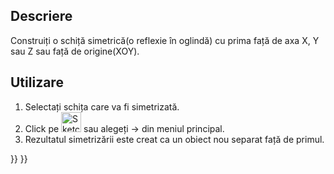 <languages/>

{{Docnav
|[[Sketcher_MergeSketches|Merge sketches]]
|[[Sketcher_LeaveSketch|Leave sketch]]
|[[Sketcher_Workbench|Sketcher]]
|IconL=Sketcher_MergeSketches.svg‎
|IconR=Sketcher_LeaveSketch.svg
|IconC=Workbench_Sketcher.svg
}}

{{GuiCommand
|Name=Sketcher MirrorSketch
|MenuLocation=Sketch → Mirror sketch
|Workbenches=[[Sketcher_Workbench|Sketcher]], [[PartDesign_Workbench|PartDesign]]
|Version=0.16
}}

<span id="Description"></span>
==Descriere==

<div class="mw-translate-fuzzy">
Construiți o schiță simetrică(o reflexie în oglindă) cu prima față de axa X, Y sau Z sau față de origine(XOY).
</div>

<span id="Usage"></span>
<div class="mw-translate-fuzzy">
==Utilizare==
</div>

<div class="mw-translate-fuzzy">
#Selectați schița care va fi simetrizată.
#Click pe [[Image:Sketcher_MirrorSketch.png|32px]] sau alegeți {{KEY| Sketch}}  →  {{KEY|[[Image:Sketcher_MirrorSketch.png|32px]] Mirror Sketch}}  din meniul principal.
#Rezultatul simetrizării este creat ca un  obiect nou separat față de primul.
</div>


{{Docnav
|[[Sketcher_MergeSketches|Merge sketches]]
|[[Sketcher_LeaveSketch|Leave sketch]]
|[[Sketcher_Workbench|Sketcher]]
|IconL=Sketcher_MergeSketches.svg‎
|IconR=Sketcher_LeaveSketch.svg
|IconC=Workbench_Sketcher.svg
}}

{{Sketcher Tools navi{{#translation:}}}}
{{Userdocnavi{{#translation:}}}}